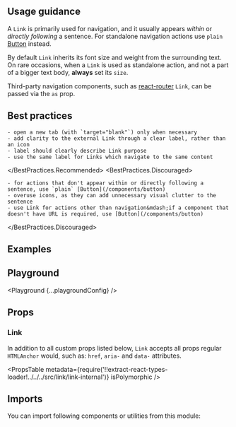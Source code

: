 



<Layout title="Link" description="Used for navigational actions that appear within or directly following a sentence.">

## Usage guidance

A `Link` is primarily used for navigation, and it usually appears _within_ or _directly following_ a sentence. For standalone navigation actions use `plain` [Button](/components/button) instead.

By default `Link` inherits its font size and weight from the surrounding text. On rare occasions, when a `Link` is used as standalone action, and not a part of a bigger text body, **always** set its `size`.

Third-party navigation components, such as [react-router](https://github.com/remix-run/react-router) `Link`, can be passed via the `as` prop.

## Best practices

<BestPractices>
  <BestPractices.Recommended>

    - open a new tab (with `target="blank"`) only when necessary
    - add clarity to the external Link through a clear label, rather than an icon
    - label should clearly describe Link purpose
    - use the same label for Links which navigate to the same content

  </BestPractices.Recommended>
  <BestPractices.Discouraged>

    - for actions that don't appear within or directly following a sentence, use `plain` [Button](/components/button)
    - overuse icons, as they can add unnecessary visual clutter to the sentence
    - use Link for actions other than navigation&mdash;if a component that doesn't have URL is required, use [Button](/components/button)

  </BestPractices.Discouraged>
</BestPractices>

## Examples

<Example title="Basic usage" path="link/basic-usage">
  <BasicUsage />
</Example>

<Example title="With Icons" path="link/with-icons">
  <WithIcons />
</Example>

<Example title="Sizes" path="link/sizes">
  <Sizes />
</Example>

<Example title="Inverted" path="link/inverted" darkPreview>
  <Inverted />
</Example>

## Playground

<Playground {...playgroundConfig} />

## Props

### Link

In addition to all custom props listed below, `Link` accepts all props regular `HTMLAnchor` would, such as: `href`, `aria-` and `data-` attributes.

<PropsTable
  metadata={require('!!extract-react-types-loader!../../../src/link/link-internal')}
  isPolymorphic
/>

## Imports

You can import following components or utilities from this module:

<Imports module={LinkExports} path="@datacamp/waffles/link" />

</Layout>
